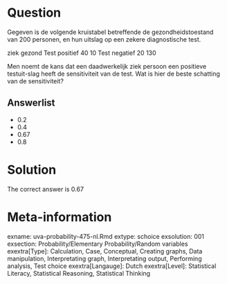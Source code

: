 Question
========

Gegeven is de volgende kruistabel betreffende de gezondheidstoestand van 200 personen, en hun uitslag op een zekere diagnostische test.

ziek gezond
Test positief 40 10
Test negatief 20 130

Men noemt de kans dat een daadwerkelijk ziek persoon een positieve testuit-slag heeft de sensitiviteit van de test. Wat is hier de beste schatting van de sensitiviteit?

Answerlist
----------
* 0.2
* 0.4
* 0.67
* 0.8

Solution
========

The correct answer is  0.67

Meta-information
================
exname: uva-probability-475-nl.Rmd
extype: schoice
exsolution: 001
exsection: Probability/Elementary Probability/Random variables
exextra[Type]: Calculation, Case, Conceptual, Creating graphs, Data manipulation, Interpretating graph, Interpretating output, Performing analysis, Test choice
exextra[Langauge]: Dutch
exextra[Level]: Statistical Literacy, Statistical Reasoning, Statistical Thinking
